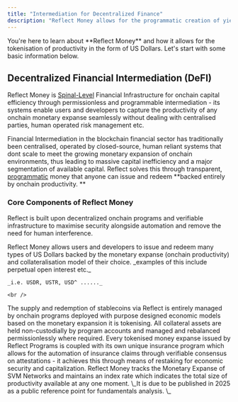 ```yaml
---
title: "Intermediation for Decentralized Finance"
description: "Reflect Money allows for the programmatic creation of yield-bearing stablecoins backed entirely by intermediated productivity. "
---
```


<CardGroup cols="1">
  <Card title="Welcome to the Reflect Money Documentation" iconType="light" img="/tokenise-expanses.png">
    You're here to learn about **Reflect Money** and how it allows for the tokenisation of productivity in the form of US Dollars. Let's start with some basic information below.
  </Card>
</CardGroup>

## Decentralized Financial Intermediation (DeFI)

Reflect Money is <u>Spinal-Level</u> Financial Infrastructure for onchain capital efficiency through permissionless and programmable intermediation - its systems enable users and developers to capture the productivity of any onchain monetary expanse seamlessly without dealing with centralised parties, human operated risk management etc.

Financial Intermediation in the blockchain financial sector has traditionally been centralised, operated by closed-source, human reliant systems that dont scale to meet the growing monetary expansion of onchain environments, thus leading to massive capital inefficiency and a major segmentation of available capital. Reflect solves this through transparent, <u>programmatic</u> money that anyone can issue and redeem \*\*backed entirely by onchain productivity. \*\*

### Core Components of Reflect Money

Reflect is built upon decentralized onchain programs and verifiable infrastructure to maximise security alongside automation and remove the need for human interference.

<CardGroup cols="1">
  <Card title="Programmable USD" icon="coins" iconType="regular" color="#3f99ff">
    Reflect Money allows users and developers to issue and redeem many types of US Dollars backed by the monetary expanse (onchain productivity) and collateralisation model of their choice. _examples of this include perpetual open interest etc._

    _i.e. USDR, USTR, USD^ ......_

    <br />
  </Card>
  <Card title="Issue & Redemption Programs" icon="building-columns" iconType="regular" color="#3f99ff">
    The supply and redemption of stablecoins via Reflect is entirely managed by onchain programs deployed with purpose designed economic models based on the monetary expansion it is tokenising. All collateral assets are held non-custodially by program accounts and managed and rebalanced permissionlessly where required.
  </Card>
  <Card title="Verifiable Insurance Programs" icon="shield" iconType="regular" color="#3f99ff">
    Every tokenised money expanse issued by Reflect Programs is coupled with its own unique insurance program which allows for the automation of insurance claims through verifiable consensus on attestations - it achieves this through means of restaking for economic security and capitalization.
  </Card>
  <Card title="Monetary Expanse Index (MEI)" icon="layer-group" iconType="regular" color="#3f99ff">
    Reflect Money tracks the Monetary Expanse of SVM Networks and maintains an index rate which indicates the total size of productivity available at any one moment. \_It is due to be published in 2025 as a public reference point for fundamentals analysis. \_
  </Card>
</CardGroup>
